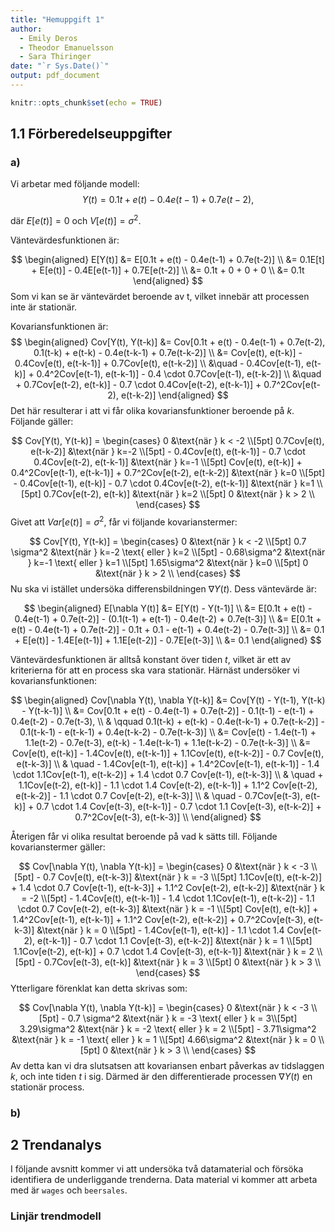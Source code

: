 ```yaml
---
title: "Hemuppgift 1"
author: 
  - Emily Deros
  - Theodor Emanuelsson
  - Sara Thiringer
date: "`r Sys.Date()`"
output: pdf_document
---
```


```r
knitr::opts_chunk$set(echo = TRUE)
```

## 1.1 Förberedelseuppgifter

### a) 
Vi arbetar med följande modell:
$$Y(t) = 0.1t + e(t) - 0.4e(t-1) + 0.7e(t-2),$$

där $E[e(t)] = 0$ och $V[e(t)] = \sigma^2$. 

Väntevärdesfunktionen är:

$$
\begin{aligned}
E[Y(t)] &= E[0.1t + e(t) - 0.4e(t-1) + 0.7e(t-2)] \\
&= 0.1E[t] + E[e(t)] - 0.4E[e(t-1)] + 0.7E[e(t-2)] \\
&= 0.1t + 0 + 0 + 0 \\
&= 0.1t
\end{aligned}
$$
Som vi kan se är väntevärdet beroende av t, vilket innebär att processen inte är stationär.

Kovariansfunktionen är:
$$
\begin{aligned}
Cov[Y(t), Y(t-k)] &= Cov[0.1t + e(t) - 0.4e(t-1) + 0.7e(t-2), 0.1(t-k) + e(t-k) - 0.4e(t-k-1) + 0.7e(t-k-2)] \\
&= Cov[e(t), e(t-k)] - 0.4Cov[e(t), e(t-k-1)] + 0.7Cov[e(t), e(t-k-2)] \\
&\quad - 0.4Cov[e(t-1), e(t-k)] + 0.4^2Cov[e(t-1), e(t-k-1)] - 0.4 \cdot 0.7Cov[e(t-1), e(t-k-2)] \\
&\quad + 0.7Cov[e(t-2), e(t-k)] - 0.7 \cdot 0.4Cov[e(t-2), e(t-k-1)] + 0.7^2Cov[e(t-2), e(t-k-2)]
\end{aligned}
$$
Det här resulterar i att vi får olika kovariansfunktioner beroende på $k$. Följande gäller:

$$
Cov[Y(t), Y(t-k)] = \begin{cases}
0 &\text{när } k < -2 \\[5pt]
0.7Cov[e(t), e(t-k-2)] &\text{när } k=-2 \\[5pt]
- 0.4Cov[e(t), e(t-k-1)] - 0.7 \cdot 0.4Cov[e(t-2), e(t-k-1)] &\text{när } k=-1 \\[5pt]
Cov[e(t), e(t-k)] + 0.4^2Cov[e(t-1), e(t-k-1)] + 0.7^2Cov[e(t-2), e(t-k-2)] &\text{när } k=0 \\[5pt]
- 0.4Cov[e(t-1), e(t-k)] - 0.7 \cdot 0.4Cov[e(t-2), e(t-k-1)] &\text{när } k=1 \\[5pt]
0.7Cov[e(t-2), e(t-k)] &\text{när } k=2 \\[5pt]
0 &\text{när } k > 2 \\
\end{cases}
$$
Givet att $Var[e(t)] = \sigma^2$, får vi följande kovarianstermer:

$$
Cov[Y(t), Y(t-k)] = \begin{cases}
0 &\text{när } k < -2 \\[5pt]
0.7 \sigma^2 &\text{när } k=-2 \text{ eller } k=2 \\[5pt]
- 0.68\sigma^2 &\text{när } k=-1 \text{ eller } k=1 \\[5pt]
1.65\sigma^2 &\text{när } k=0 \\[5pt]
0 &\text{när } k > 2 \\
\end{cases}
$$
Nu ska vi istället undersöka differensbildningen $\nabla Y(t)$. Dess väntevärde är:

$$
\begin{aligned}
E[\nabla Y(t)] &= E[Y(t) - Y(t-1)] \\
&= E[0.1t + e(t) - 0.4e(t-1) + 0.7e(t-2)] - (0.1(t-1) + e(t-1) - 0.4e(t-2) + 0.7e(t-3)] \\
&= E[0.1t + e(t) - 0.4e(t-1) + 0.7e(t-2)] - 0.1t + 0.1 - e(t-1) + 0.4e(t-2) - 0.7e(t-3)] \\
&= 0.1 + E[e(t)] - 1.4E[e(t-1)] + 1.1E[e(t-2)] - 0.7E[e(t-3)] \\
&= 0.1
\end{aligned}
$$

Väntevärdesfunktionen är alltså konstant över tiden $t$, vilket är ett av kriterierna för att en process ska vara stationär. Härnäst undersöker vi kovariansfunktionen:

$$
\begin{aligned}
Cov[\nabla Y(t), \nabla Y(t-k)] &= Cov[Y(t) - Y(t-1), Y(t-k) - Y(t-k-1)] \\
&= Cov[0.1t + e(t) - 0.4e(t-1) + 0.7e(t-2)] - 0.1(t-1) - e(t-1) + 0.4e(t-2) - 0.7e(t-3), \\
& \qquad 0.1(t-k) + e(t-k) - 0.4e(t-k-1) + 0.7e(t-k-2)] - 0.1(t-k-1) - e(t-k-1) + 0.4e(t-k-2) - 0.7e(t-k-3)] \\
&= Cov[e(t) - 1.4e(t-1) + 1.1e(t-2) - 0.7e(t-3), e(t-k) - 1.4e(t-k-1) + 1.1e(t-k-2) - 0.7e(t-k-3)] \\
&= Cov[e(t), e(t-k)] - 1.4Cov[e(t), e(t-k-1)] + 1.1Cov[e(t), e(t-k-2)] - 0.7 Cov[e(t), e(t-k-3)] \\
& \quad - 1.4Cov[e(t-1), e(t-k)] + 1.4^2Cov[e(t-1), e(t-k-1)] - 1.4 \cdot 1.1Cov[e(t-1), e(t-k-2)] + 1.4 \cdot 0.7 Cov[e(t-1), e(t-k-3)] \\
& \quad + 1.1Cov[e(t-2), e(t-k)] - 1.1 \cdot 1.4 Cov[e(t-2), e(t-k-1)] + 1.1^2 Cov[e(t-2), e(t-k-2)] - 1.1 \cdot 0.7 Cov[e(t-2), e(t-k-3)] \\
& \quad - 0.7Cov[e(t-3), e(t-k)] + 0.7 \cdot 1.4 Cov[e(t-3), e(t-k-1)] - 0.7 \cdot 1.1 Cov[e(t-3), e(t-k-2)] + 0.7^2Cov[e(t-3), e(t-k-3)] \\
\end{aligned}
$$

Återigen får vi olika resultat beroende på vad k sätts till. Följande kovarianstermer gäller:

$$
Cov[\nabla Y(t), \nabla Y(t-k)] = \begin{cases}
0 &\text{när } k < -3 \\[5pt]
- 0.7 Cov[e(t), e(t-k-3)] &\text{när } k = -3 \\[5pt]
1.1Cov[e(t), e(t-k-2)] + 1.4 \cdot 0.7 Cov[e(t-1), e(t-k-3)] + 1.1^2 Cov[e(t-2), e(t-k-2)] &\text{när } k = -2 \\[5pt]
- 1.4Cov[e(t), e(t-k-1)] - 1.4 \cdot 1.1Cov[e(t-1), e(t-k-2)] - 1.1 \cdot 0.7 Cov[e(t-2), e(t-k-3)] &\text{när } k = -1 \\[5pt]
Cov[e(t), e(t-k)] + 1.4^2Cov[e(t-1), e(t-k-1)] + 1.1^2 Cov[e(t-2), e(t-k-2)] + 0.7^2Cov[e(t-3), e(t-k-3)] &\text{när } k = 0 \\[5pt]
- 1.4Cov[e(t-1), e(t-k)] - 1.1 \cdot 1.4 Cov[e(t-2), e(t-k-1)] - 0.7 \cdot 1.1 Cov[e(t-3), e(t-k-2)] &\text{när } k = 1 \\[5pt]
1.1Cov[e(t-2), e(t-k)] + 0.7 \cdot 1.4 Cov[e(t-3), e(t-k-1)] &\text{när } k = 2 \\[5pt]
- 0.7Cov[e(t-3), e(t-k)] &\text{när } k = 3 \\[5pt]
0 &\text{när } k > 3 \\
\end{cases}
$$
Ytterligare förenklat kan detta skrivas som:

$$
Cov[\nabla Y(t), \nabla Y(t-k)] = \begin{cases}
0 &\text{när } k < -3 \\[5pt]
- 0.7 \sigma^2 &\text{när } k = -3 \text{ eller } k = 3\\[5pt]
3.29\sigma^2 &\text{när } k = -2 \text{ eller } k = 2 \\[5pt]
- 3.71\sigma^2 &\text{när } k = -1 \text{ eller } k = 1 \\[5pt]
4.66\sigma^2 &\text{när } k = 0 \\[5pt]
0 &\text{när } k > 3 \\
\end{cases}
$$
Av detta kan vi dra slutsatsen att kovariansen enbart påverkas av tidslaggen $k$, och inte tiden $t$ i sig. Därmed är den differentierade processen $\nabla Y(t)$ en stationär process.

### b)

## 2 Trendanalys

I följande avsnitt kommer vi att undersöka två datamaterial och försöka identifiera de underliggande trenderna. Data material vi kommer att arbeta med är `wages` och `beersales`.

### Linjär trendmodell


